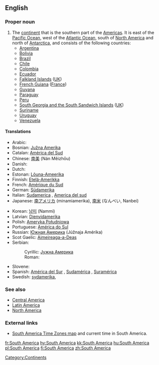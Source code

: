 {{wikipedia}}
==English==

===Proper noun===
{{en-proper noun|sg=[[South]] [[America]]}}

# The [[continent]] that is the southern part of the [[Americas]].  It is east of the [[Pacific Ocean]], west of the [[Atlantic Ocean]], south of [[North America]] and north of [[Antarctica]], and consists of the following countries:
#*[[Argentina]]
#*[[Bolivia]]
#*[[Brazil]]
#*[[Chile]]
#*[[Colombia]]
#*[[Ecuador]]
#*[[Falkland Islands]] ([[UK]])
#*[[French Guiana]] ([[France]])
#*[[Guyana]]
#*[[Paraguay]]
#*[[Peru]]
#*[[South Georgia and the South Sandwich Islands]] ([[UK]])
#*[[Suriname]]
#*[[Uruguay]]
#*[[Venezuela]]

====Translations====
{{trans-top|continent that is the southern part of the Americas}}
*Arabic: {{ARchar|[[امريكا الجنوبية]]}} {{Unicode|(’ámrika l-janubíyya)}} {{f}}
*Bosnian: [[Južna Amerika]] {{f}}
*Catalan: [[Amèrica del Sud]] {{f}}
*Chinese: [[南美]] (Nán Měizhōu)
*Danish: {{t|da|Sydamerika}}
*Dutch: {{t+|nl|Zuid-Amerika|n}}
*Estonan: [[Lõuna-Ameerika]]
*Finnish: [[Etelä-Amerikka]]
*French: [[Amérique du Sud]] {{f}}
*German: [[Südamerika]] {{n}}
*Italian: [[Sudamerica]] {{f}}, [[America del sud]] {{f}}
*Japanese: [[南アメリカ]] (minamiamerika), [[南米]] (なんべい, Nanbei)
{{trans-mid}}
*Korean: [[남미]] (Nammi)
*Latvian: [[Dienvidamerika]] {{f}}
*Polish: [[Ameryka Południowa]]
*Portuguese: [[América do Sul]] {{f}}
*Russian: [[Южная Америка]] {{f}} (Júžnaja Amérika)
*Scot Gaelic: [[Aimeireaga-a-Deas]] {{f}}
*Serbian:
*:Cyrillic: [[Јужна Америка]] {{f}}
*:Roman: {{t-|sr|Južna Amerika|f|lang=Serbian}}
*Slovene: {{t-|sl|Južna Amerika|f|lang=Slovene}}
*Spanish: [[América del Sur]] {{f}}, [[Sudamérica]] {{f}}, [[Suramérica]] {{f}}
*Swedish: [[sydamerika]], {{t|sv|Sydamerika|n}}
{{trans-bottom}}

===See also===
* [[Central America]]
* [[Latin America]]
* [[North America]]

[[Category:Continents]]

===External links===
* [http://www.worldtimezone.com/time-south-america24.php South America Time Zones map] and current time in South America.

[[fr:South America]]
[[hy:South America]]
[[kk:South America]]
[[hu:South America]]
[[pl:South America]]
[[fi:South America]]
[[zh:South America]]